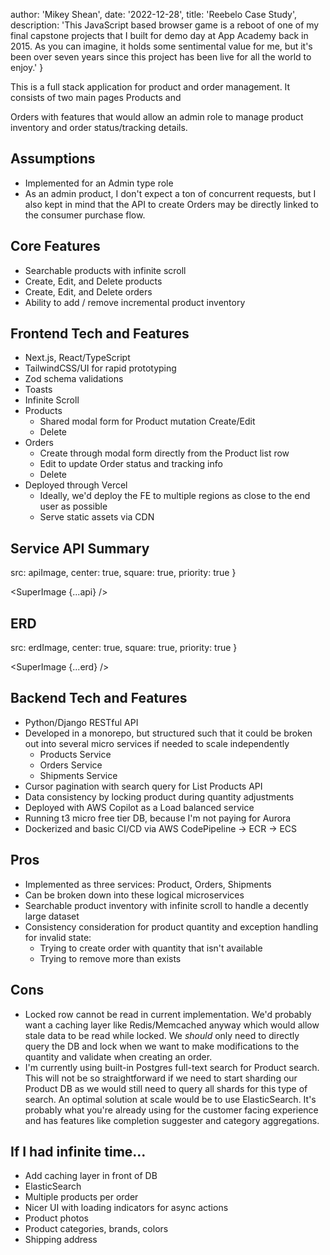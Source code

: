 
  author: 'Mikey Shean',
  date: '2022-12-28',
  title: 'Reebelo Case Study',
  description:
    'This JavaScript based browser game is a reboot of one of my final capstone projects that I built for demo day at App Academy back in 2015.  As you can imagine, it holds some sentimental value for me, but it\'s been over seven years since this project has been live for all the world to enjoy.'
}




This is a full stack application for product and order management.  It consists of two 
main pages <Link href="/products">Products</Link> and 
<Link href="/orders">Orders</Link> with features that would allow an admin role to manage 
product inventory and order status/tracking details.

## Assumptions
- Implemented for an Admin type role
- As an admin product, I don't expect a ton of concurrent requests, but I also kept in mind that the API to 
create Orders may be directly linked to the consumer purchase flow.

## Core Features
- Searchable products with infinite scroll
- Create, Edit, and Delete products
- Create, Edit, and Delete orders
- Ability to add / remove incremental product inventory

## Frontend Tech and Features
- Next.js, React/TypeScript
- TailwindCSS/UI for rapid prototyping
- Zod schema validations
- Toasts
- Infinite Scroll
- Products
  - Shared modal form for Product mutation Create/Edit
  - Delete
- Orders
  - Create through modal form directly from the Product list row
  - Edit to update Order status and tracking info
  - Delete
- Deployed through Vercel
  - Ideally, we&apos;d deploy the FE to multiple regions as close to the end user as possible
  - Serve static assets via CDN



## Service API Summary
  src: apiImage,
  center: true,
  square: true,
  priority: true
}

<SuperImage {...api} />

## ERD

  src: erdImage,
  center: true,
  square: true,
  priority: true
}


<SuperImage {...erd} />

## Backend Tech and Features
- Python/Django RESTful API
- Developed in a monorepo, but structured such that it could be
broken out into several micro services if needed to scale independently
    - Products Service
    - Orders Service
    - Shipments Service
- Cursor pagination with search query for List Products API
- Data consistency by locking product during quantity adjustments
- Deployed with AWS Copilot as a Load balanced service
- Running t3 micro free tier DB, because I'm not paying for Aurora
- Dockerized and basic CI/CD via AWS CodePipeline -> ECR -> ECS

## Pros
- Implemented as three services: Product, Orders, Shipments
- Can be broken down into these logical microservices
- Searchable product inventory with infinite scroll to handle a decently large dataset
- Consistency consideration for product quantity and exception handling for invalid state:
  - Trying to create order with quantity that isn&apos;t available
  - Trying to remove more than exists

## Cons
- Locked row cannot be read in current implementation.  We'd probably want a caching layer like Redis/Memcached anyway
which would allow stale data to be read while locked.  We <i>should</i> only need to directly 
query the DB and lock when we want to make modifications to the quantity and validate when creating an order.  
- I&apos;m currently using built-in Postgres full-text search for Product search.  This will not be so straightforward if we need to start sharding 
our Product DB as we would still need to query all shards for this type of search.  An optimal solution at scale would be to use 
ElasticSearch.  It&apos;s probably what you&apos;re already using for the customer facing experience and has features like completion suggester 
and category aggregations.

## If I had infinite time...
- Add caching layer in front of DB
- ElasticSearch
- Multiple products per order
- Nicer UI with loading indicators for async actions
- Product photos
- Product categories, brands, colors
- Shipping address